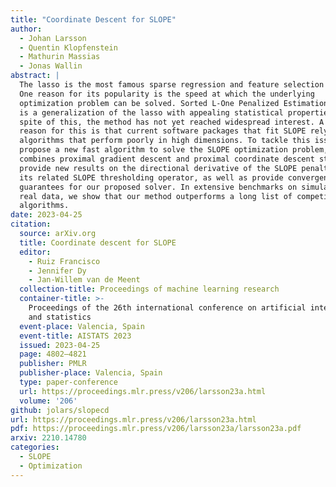 ```yaml
---
title: "Coordinate Descent for SLOPE"
author:
  - Johan Larsson
  - Quentin Klopfenstein
  - Mathurin Massias
  - Jonas Wallin
abstract: |
  The lasso is the most famous sparse regression and feature selection method.
  One reason for its popularity is the speed at which the underlying
  optimization problem can be solved. Sorted L-One Penalized Estimation (SLOPE)
  is a generalization of the lasso with appealing statistical properties. In
  spite of this, the method has not yet reached widespread interest. A major
  reason for this is that current software packages that fit SLOPE rely on
  algorithms that perform poorly in high dimensions. To tackle this issue, we
  propose a new fast algorithm to solve the SLOPE optimization problem, which
  combines proximal gradient descent and proximal coordinate descent steps. We
  provide new results on the directional derivative of the SLOPE penalty and
  its related SLOPE thresholding operator, as well as provide convergence
  guarantees for our proposed solver. In extensive benchmarks on simulated and
  real data, we show that our method outperforms a long list of competing
  algorithms.
date: 2023-04-25
citation:
  source: arXiv.org
  title: Coordinate descent for SLOPE
  editor:
    - Ruiz Francisco
    - Jennifer Dy
    - Jan-Willem van de Meent
  collection-title: Proceedings of machine learning research
  container-title: >-
    Proceedings of the 26th international conference on artificial intelligence
    and statistics
  event-place: Valencia, Spain
  event-title: AISTATS 2023
  issued: 2023-04-25
  page: 4802–4821
  publisher: PMLR
  publisher-place: Valencia, Spain
  type: paper-conference
  url: https://proceedings.mlr.press/v206/larsson23a.html
  volume: '206'
github: jolars/slopecd
url: https://proceedings.mlr.press/v206/larsson23a.html
pdf: https://proceedings.mlr.press/v206/larsson23a/larsson23a.pdf
arxiv: 2210.14780
categories:
  - SLOPE
  - Optimization
---
```


